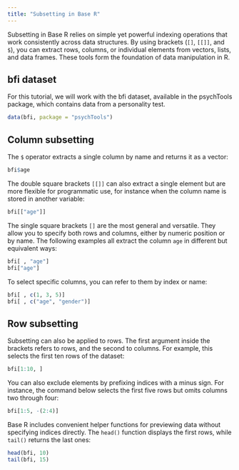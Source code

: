 ```yaml
---
title: "Subsetting in Base R"
---
```


Subsetting in Base R relies on simple yet powerful indexing operations that work consistently across data structures. By using brackets (`[]`, `[[]]`, and `$`), you can extract rows, columns, or individual elements from vectors, lists, and data frames. These tools form the foundation of data manipulation in R.

::: {.callout-note}

## bfi dataset

For this tutorial, we will work with the bfi dataset, available in the psychTools package, which contains data from a personality test. 

```r
data(bfi, package = "psychTools")
```

:::

## Column subsetting

The `$` operator extracts a single column by name and returns it as a vector:

```r
bfi$age
```

The double square brackets `[[]]` can also extract a single element but are more flexible for programmatic use, for instance when the column name is stored in another variable:

```r
bfi[["age"]]
```

The single square brackets `[]` are the most general and versatile. They allow you to specify both rows and columns, either by numeric position or by name. The following examples all extract the column `age` in different but equivalent ways:

```r
bfi[ , "age"]
bfi["age"]
```

To select specific columns, you can refer to them by index or name:

```r
bfi[ , c(1, 3, 5)]
bfi[ , c("age", "gender")]
```

## Row subsetting

Subsetting can also be applied to rows. The first argument inside the brackets refers to rows, and the second to columns. For example, this selects the first ten rows of the dataset:

```r
bfi[1:10, ]
```

You can also exclude elements by prefixing indices with a minus sign. For instance, the command below selects the first five rows but omits columns two through four:

```r
bfi[1:5, -(2:4)]
```

Base R includes convenient helper functions for previewing data without specifying indices directly. The `head()` function displays the first rows, while `tail()` returns the last ones:

```r
head(bfi, 10)
tail(bfi, 15)
```










